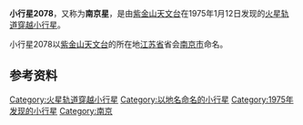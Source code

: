 {{Infobox Planet  
| name = 2078 Nanking
| image = 
| caption = 
| discovery=yes | physical_characteristics = yes | bgcolour=#FFFFC0
| discovery_ref = 
| discoverer = [[紫金山天文台|紫金山天文台]]
| discovery_site = [[南京|南京]]
| discovered =  1975年1月12日
| mp_name = 2078
| alt_names = 1975 AD
| named_after = [[南京市|南京市]]
| mp_category=[[火星轨道穿越小行星|火星轨道穿越小行星]]
| orbit_ref = <ref>[http://ssd.jpl.nasa.gov/sbdb.cgi?sstr=2078+Nanking JPL Small-Body Database 2078 Nanking (1975 AD)]</ref>
| epoch = 2011年8月27日
| semimajor=
| perihelion=2.1924960[[天文单位|AU]]
| aphelion= 2.3686455AU
| eccentricity = 0.3740447
| period = 1331.5225613[[日|地球日]] 
| inclination=20.17420[[角度|°]]
| asc_node=287.15590°
| arg_peri=99.26364°
| mean_anomaly=51.52842°
| avg_speed=
 | dimensions=
 | mass=
 | density=
 | surface_grav=
 | escape_velocity=
 | rotation=6.47h
 | spectral_type= Sq
 | magnitude=12.1
 | abs_magnitude=
 | albedo=
 | single_temperature=
}}
'''小行星2078'''，又称为'''南京星'''，是由[[紫金山天文台|紫金山天文台]]在1975年1月12日发现的[[火星轨道穿越小行星|火星轨道穿越]][[小行星|小行星]]。

小行星2078以[[紫金山天文台|紫金山天文台]]的所在地[[江苏省|江苏省]]省会[[南京市|南京市]]命名。

== 参考资料 ==
{{Reflist}}

{{Minor_Planet_Number|(2077)[[小行星2077|小行星2077]]|(2079)[[小行星2079|小行星2079]]}}

[[Category:火星轨道穿越小行星|Category:火星轨道穿越小行星]]
[[Category:以地名命名的小行星|Category:以地名命名的小行星]]
[[Category:1975年发现的小行星|Category:1975年发现的小行星]]
[[Category:南京|Category:南京]]